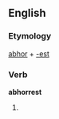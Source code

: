 ==English==

===Etymology===
[[abhor]] + [[-est]]

===Verb===
'''abhorrest'''

# {{context|archaic|lang=en}} {{second-person singular of|abhor}}